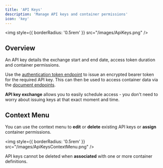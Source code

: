 ```yaml
---
title: 'API Keys'
description: 'Manage API keys and container permissions'
icon: 'key'
---
```


<img
  style={{ borderRadius: '0.5rem' }}
  src="/images/ApiKeys.png"
/>

## Overview

An API key details the exchange start and end date, access token duration and container permissions. 

Use the [authentication token endpoint](/api-reference/endpoint/authentication) to issue an encrypted bearer token for the required API key. This can then be used to access container data via the [document endpoints](/api-reference/endpoint/create).

<Tip>
<b>API key exchange</b> allows you to easily schedule access - you don't need to worry about issuing keys at that exact moment and time.
</Tip>

## Context Menu
You can use the context menu to **edit** or **delete** existing API keys or **assign** container permissions. 

<img
  style={{ borderRadius: '0.5rem' }}
  src="/images/ApiKeysContextMenu.png"
/>

<Warning>
API keys cannot be deleted when <b>associated</b> with one or more container definitions.
</Warning>